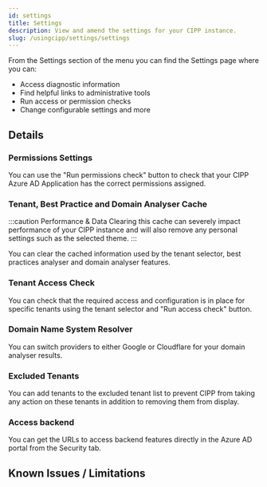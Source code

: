 ```yaml
---
id: settings
title: Settings
description: View and amend the settings for your CIPP instance.
slug: /usingcipp/settings/settings
---
```


From the Settings section of the menu you can find the Settings page where you can:

* Access diagnostic information
* Find helpful links to administrative tools
* Run access or permission checks
* Change configurable settings and more

## Details

### Permissions Settings

You can use the "Run permissions check" button to check that your CIPP Azure AD Application has the correct permissions assigned.

### Tenant, Best Practice and Domain Analyser Cache

:::caution Performance & Data
Clearing this cache can severely impact performance of your CIPP instance and will also remove any personal settings such as the selected theme.
:::

You can clear the cached information used by the tenant selector, best practices analyser and domain analyser features.

### Tenant Access Check

You can check that the required access and configuration is in place for specific tenants using the tenant selector and "Run access check" button.

### Domain Name System Resolver

You can switch providers to either Google or Cloudflare for your domain analyser results.

### Excluded Tenants

You can add tenants to the excluded tenant list to prevent CIPP from taking any action on these tenants in addition to removing them from display.

### Access backend

You can get the URLs to access backend features directly in the Azure AD portal from the Security tab.

## Known Issues / Limitations

<NoKnownIssues />

